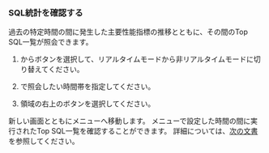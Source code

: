 ### SQL統計を確認する

過去の特定時間の間に発生した主要性能指標の推移とともに、その間のTop SQL一覧が照会できます。

<ImgLang img='db-instancemonitoring2sqlstatics.png' desc='SQL統計ショートカット' />

1. <Cmdname sid="time" className="uitext" />から<LinkImage img="ico-pause.svg" desc="icon" />ボタンを選択して、リアルタイムモードから非リアルタイムモードに切り替えてください。

2. <Cmdname sid="time" className="uitext" />で照会したい時間帯を指定してください。

3. <Cmdname sid="active_sessions" className="uitext" />領域の右上の<Cmdname sid="TTL06468" className="uitext" />ボタンを選択してください。

新しい画面とともに<Cmdname sid="TTL06468" className="uitext" />メニューへ移動します。 <Cmdname sid="instance_monitoring" className="uitext" />メニューで設定した時間の間に実行されたTop SQL一覧を確認することができます。 <Cmdname sid="TTL06468" className="uitext" />詳細については、[次の文書](stat)を参照してください。
